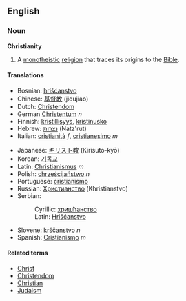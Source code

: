 ==English==

===Noun===
'''Christianity'''

# A [[monotheistic]] [[religion]] that traces its origins to the [[Bible]].
====Translations====
{{top}}
*Bosnian: [[hrišćanstvo]] {{n}}
*Chinese: [[基督教]] (jidujiao)
*Dutch: [[Christendom]] {{n}}
*German [[Christentum]] ''n''
*Finnish: [[kristillisyys]], [[kristinusko]]
*Hebrew: [[נצרות]] (Natz'rut)
*Italian: [[cristianità]] ''f'', [[cristianesimo]] ''m''
{{mid}}
*Japanese: [[キリスト教]] (Kirisuto-kyō)
*Korean: [[기독교]]
*Latin: [[Christianismus]] ''m''
*Polish: [[chrześcijaństwo]] ''n''
*Portuguese: [[cristianismo]]
*Russian: [[Христианство]] (Khristianstvo)
*Serbian:
*:Cyrillic: [[хришћанство]] {{n}}
*:Latin: [[Hrišćanstvo]] {{n}}
*Slovene: [[krščanstvo]] ''n''
*Spanish: [[Cristianismo]] ''m''
{{bottom}}

====Related terms====
*[[Christ]]
*[[Christendom]]
*[[Christian]]
*[[Judaism]]